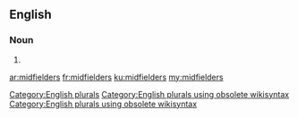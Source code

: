 ==English==

===Noun===
{{head|en}}

# {{plural of|midfielder}}

[[Category:English plurals]][[Category:English plurals using obsolete wikisyntax]][[Category:English plurals using obsolete wikisyntax]]

[[ar:midfielders]]
[[fr:midfielders]]
[[ku:midfielders]]
[[my:midfielders]]